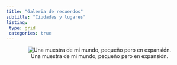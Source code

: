 ```yaml
---
title: "Galeria de recuerdos"
subtitle: "Ciudades y lugares"
listing: 
 type: grid
 categories: true
---
```


<center>

![Una muestra de mi mundo, pequeño pero en expansión.](animation.gif)
</center>